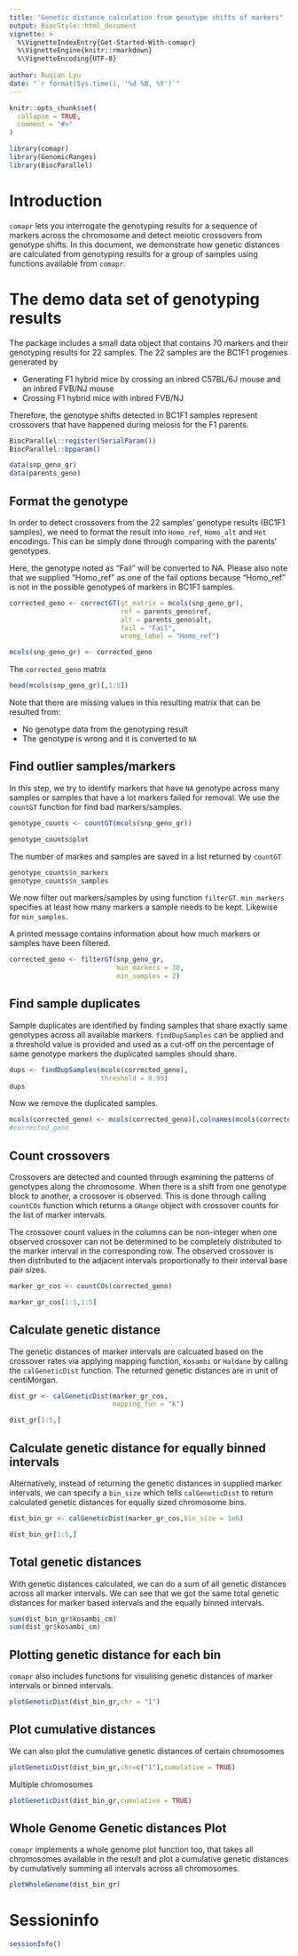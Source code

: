 ```yaml
---
title: "Genetic distance calculation from genotype shifts of markers"
output: BiocStyle::html_document
vignette: >
  %\VignetteIndexEntry{Get-Started-With-comapr}
  %\VignetteEngine{knitr::rmarkdown}
  %\VignetteEncoding{UTF-8}
  
author: Ruqian Lyu
date: "`r format(Sys.time(), '%d %B, %Y')`"
---
```


```r
knitr::opts_chunk$set(
  collapse = TRUE,
  comment = "#>"
)
```

```r
library(comapr)
library(GenomicRanges)
library(BiocParallel)
```


# Introduction

`comapr` lets you interrogate the genotyping results for a sequence of markers 
across the chromosome and detect meiotic crossovers from genotype shifts. In 
this document, we demonstrate how genetic distances are calculated from genotyping 
results for a group of samples using functions available from `comapr`.


# The demo data set of genotyping results

The package includes a small data object that contains 70 markers and their genotyping
results for 22 samples. The 22 samples are the BC1F1 progenies generated by 

- Generating F1 hybrid mice by crossing an inbred C57BL/6J mouse and an inbred FVB/NJ mouse 
- Crossing F1 hybrid mice with inbred FVB/NJ

Therefore, the genotype shifts detected in BC1F1 samples represent crossovers that
have happened during meiosis for the F1 parents.

```r
BiocParallel::register(SerialParam())
BiocParallel::bpparam()
```

```r
data(snp_geno_gr)
data(parents_geno)
```

## Format the genotype

In order to detect crossovers from the 22 samples' genotype results (BC1F1 
samples), we need to format the result into `Homo_ref`, `Homo_alt` and `Het`
encodings. This can be simply done through comparing with the parents' genotypes.

Here, the genotype noted as "Fail" will be converted to NA. Please also note that
we supplied "Homo_ref" as one of the fail options because "Homo_ref" is not in
the possible genotypes of markers in BC1F1 samples.


```r
corrected_geno <- correctGT(gt_matrix = mcols(snp_geno_gr),
                            ref = parents_geno$ref,
                            alt = parents_geno$alt,
                            fail = "Fail",
                            wrong_label = "Homo_ref")

mcols(snp_geno_gr) <- corrected_geno
```

The `corrected_geno` matrix 

```r
head(mcols(snp_geno_gr)[,1:5])

```

Note that there are missing values in this resulting matrix that can be resulted
from:

- No genotype data from the genotyping result
- The genotype is wrong and it is converted to `NA`

## Find outlier samples/markers

In this step, we try to identify markers that have `NA` genotype across many 
samples or samples that have a lot markers failed for removal. We use the 
`countGT` function for find bad markers/samples.

```r
genotype_counts <- countGT(mcols(snp_geno_gr))

genotype_counts$plot
```

The number of markes and samples are saved in a list returned by `countGT`

```r
genotype_counts$n_markers
genotype_counts$n_samples
```

We now filter out markers/samples by using function `filterGT`. `min_markers` 
specifies at least how many markers a sample needs to be kept. Likewise for 
`min_samples`.

A printed message contains information about how much markers or samples have 
been filtered.

```r
corrected_geno <- filterGT(snp_geno_gr,
                           min_markers = 30,
                           min_samples = 2)
```

## Find sample duplicates

Sample duplicates are identified by finding samples that share exactly same genotypes
across all available markers. `findDupSamples` can be applied and a threshold 
value is provided and used as a cut-off on the percentage of same genotype markers
the duplicated samples should share.

```r
dups <- findDupSamples(mcols(corrected_geno),
                       threshold = 0.99)
dups
```

Now we remove the duplicated samples.

```r
mcols(corrected_geno) <- mcols(corrected_geno)[,colnames(mcols(corrected_geno))!="X98"]
#corrected_geno
```


## Count crossovers

Crossovers are detected and counted through examining the patterns of genotypes 
along the chromosome. When there is a shift from one genotype block to another,
a crossover is observed. This is done through calling `countCOs` function which
returns a `GRange` object with crossover counts for the list of marker intervals.

The crossover count values in the columns can be non-integer when one observed
crossover can not be determined to be completely distributed to the marker interval
in the corresponding row. The observed crossover is then distributed to the adjacent
intervals proportionally to their interval base pair sizes.

```r
marker_gr_cos <- countCOs(corrected_geno)

marker_gr_cos[1:5,1:5]
```

## Calculate genetic distance 

The genetic distances of marker intervals are calcuated based on the crossover 
rates via applying mapping function, `Kosambi` or `Haldane` by calling the
`calGeneticDist` function. The returned genetic distances are in unit of
centiMorgan.

```r
dist_gr <- calGeneticDist(marker_gr_cos,
                          mapping_fun = "k")

dist_gr[1:5,]
```

## Calculate genetic distance for equally binned intervals 

Alternatively, instead of returning the genetic distances in supplied marker 
intervals, we can specify a `bin_size` which tells `calGeneticDist` to return 
calculated genetic distances for equally sized chromosome bins.

```r
dist_bin_gr <- calGeneticDist(marker_gr_cos,bin_size = 1e6)

dist_bin_gr[1:5,]
```


## Total genetic distances

With genetic distances calculated, we can do a sum of all genetic distances across
all marker intervals. We can see that we got the same total genetic distances
for marker based intervals and the equally binned intervals.

```r
sum(dist_bin_gr$kosambi_cm)
sum(dist_gr$kosambi_cm)

```

## Plotting genetic distance for each bin

`comapr` also includes functions for visulising genetic distances of marker 
intervals or binned intervals.


```r
plotGeneticDist(dist_bin_gr,chr = "1")
```


## Plot cumulative distances

We can also plot the cumulative genetic distances of certain chromosomes

```r
plotGeneticDist(dist_bin_gr,chr=c("1"),cumulative = TRUE)

```

Multiple chromosomes

```r
plotGeneticDist(dist_bin_gr,cumulative = TRUE)
```

## Whole Genome Genetic distances Plot

`comapr` implements a whole genome plot function too, that takes all chromosomes
available in the result and plot a cumulative genetic distances by cumulatively 
summing all intervals across all chromosomes.


```r
plotWholeGenome(dist_bin_gr)
```


# Sessioninfo

```r
sessionInfo()
```



